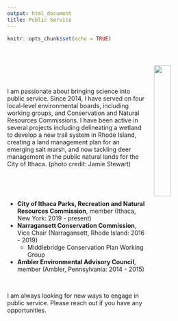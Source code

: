 ```yaml
---
output: html_document
title: Public Service
---
```


```r
knitr::opts_chunk$set(echo = TRUE)
```

<br>


<img src="CreekWatch0714-09.jpg" width="28%" align="right" hspace="20" vspace="10">

<br>

<br>

I am passionate about bringing science into public service. Since 2014, I have served on four local-level environmental boards, including working groups, and Conservation and Natural Resources Commissions. I have been active in several projects including delineating a wetland to develop a new trail system in Rhode Island, creating a land management plan for an emerging salt marsh, and now tackling deer management in the public natural lands for the City of Ithaca. (photo credit: Jamie Stewart)

<br>

<br>

* **City of Ithaca Parks, Recreation and Natural Resources Commission**, member (Ithaca, New York: 2019 - present)
* **Narragansett Conservation Commission**, Vice Chair (Narragansett, Rhode Island: 2016 - 2019)
  * Middlebridge Conservation Plan Working Group
* **Ambler Environmental Advisory Council**, member (Ambler, Pennsylvania: 2014 - 2015)

<br>

I am always looking for new ways to engage in public service.  Please reach out if you have any opportunities.



